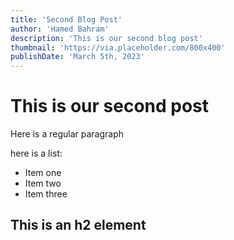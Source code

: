 ```yaml
---
title: 'Second Blog Post'
author: 'Hamed Bahram'
description: 'This is our second blog post'
thumbnail: 'https://via.placeholder.com/800x400'
publishDate: 'March 5th, 2023'
---
```


# This is our second post

Here is a regular paragraph

here is a list:

- Item one
- Item two
- Item three

## This is an h2 element
